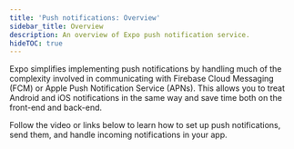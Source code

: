 ```yaml
---
title: 'Push notifications: Overview'
sidebar_title: Overview
description: An overview of Expo push notification service.
hideTOC: true
---
```




Expo simplifies implementing push notifications by handling much of the complexity involved in communicating with Firebase Cloud Messaging (FCM) or Apple Push Notification Service (APNs). This allows you to treat Android and iOS notifications in the same way and save time both on the front-end and back-end.

Follow the video or links below to learn how to set up push notifications, send them, and handle incoming notifications in your app.

<NotificationsVideo />

<br />

<BoxLink
  title="What you need to know about notifications"
  description="Different kinds of notifications and notification behaviors you need to know before you get started."
  href="/push-notifications/what-you-need-to-know"
  Icon={Bell03Icon}
/>

<BoxLink
  title="Set up push notifications, get a push token and credentials"
  description="All you need to do to get started quickly."
  href="/push-notifications/push-notifications-setup"
  Icon={Bell03Icon}
/>

<BoxLink
  title="Send push notifications"
  description="See how to call Expo Push Service API to send push notifications from your server."
  href="/push-notifications/sending-notifications"
  Icon={Bell03Icon}
/>

<BoxLink
  title="Handle incoming notifications"
  description="Learn how to respond to a notification received by your app and take an action based on the event."
  href="/push-notifications/receiving-notifications"
  Icon={Bell03Icon}
/>

<BoxLink
  title="Troubleshooting and Frequently asked questions (FAQ)"
  description="A collection of common questions about Expo's push notification service."
  href="/push-notifications/faq"
  Icon={Bell03Icon}
/>
